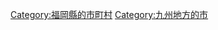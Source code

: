 {{Commonscat|Koga, Fukuoka}}
{{Catmore}}

{{DEFAULTSORT:Koga-shi}}
[[Category:福岡縣的市町村|Category:福岡縣的市町村]]
[[Category:九州地方的市|Category:九州地方的市]]